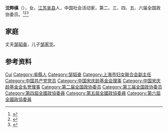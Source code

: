 '''沈粹缜'''（{{bd|1900年||1997年|}}），女，[[江苏|江苏]][[吴县|吴县]]人，中国社会活动家，第二、三、四、五、六届全国政协委员。<ref>{{Cite book|title=历届全国政协委员人名辞典|author=|publisher=中国国际广播出版社|year=1996|isbn=9787507813746|location=北京|pages=286}}</ref><ref>{{Cite book|title=中华人民共和国职官志|author=何虎生, 李耀东, 向常福主编|publisher=中国社会出版社|year=2003|isbn=9787800883934|location=北京|pages=}}</ref><ref>{{Cite book|title=华夏妇女名人词典|author=周行健主编|publisher=华夏出版社|year=1988|isbn=|location=北京|pages=}}</ref>

== 家庭 ==
丈夫[[邹韬奋|邹韬奋]]，儿子[[邹家华|邹家华]]。

== 参考资料 ==
{{reflist}}

{{中国人物小作品}}
{{宋庆龄基金会第一届理事会}}
{{宋庆龄基金会第三届理事会}}

{{Authority control}}
{{DEFAULTSORT:Shen沈}}
[[Category:沈姓|Cui]]
[[Category:吳縣人|Category:吳縣人]]
[[Category:邹韬奋|Category:邹韬奋]]
[[Category:上海市妇女联合会副主任|Category:上海市妇女联合会副主任]]
[[Category:中国共产党党员|Category:中国共产党党员]]
[[Category:中国宋庆龄基金会理事|Category:中国宋庆龄基金会理事]]
[[Category:中国宋庆龄基金会名誉理事|Category:中国宋庆龄基金会名誉理事]]
[[Category:第二届全国政协委员|Category:第二届全国政协委员]]
[[Category:第三届全国政协委员|Category:第三届全国政协委员]]
[[Category:第四屆全國政協委員|Category:第四屆全國政協委員]]
[[Category:第五屆全國政協委員|Category:第五屆全國政協委員]]
[[Category:第六屆全國政協委員|Category:第六屆全國政協委員]]